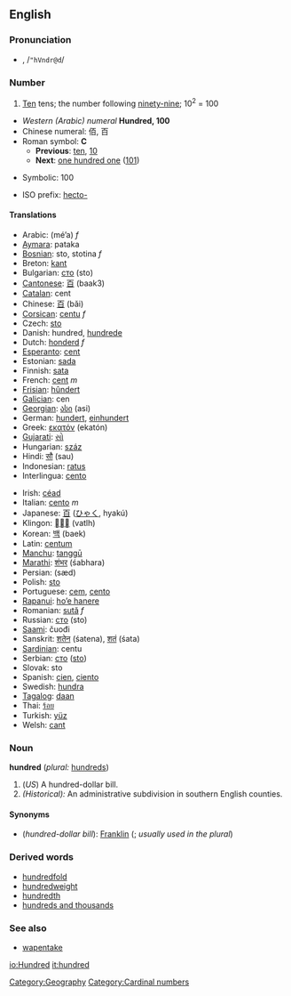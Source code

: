 ==English==
===Pronunciation===
*{{IPAchar|hŭn'drəd, /ˈhʌndrəd/}}, /<tt>"hVndr@d</tt>/

===Number===
#[[Ten]] tens; the number following [[ninety-nine]]; 10<sup>2</sup> = 100
*''Western (Arabic) numeral'' '''Hundred, 100'''
*Chinese numeral: 佰, 百
*Roman symbol: '''C'''
**'''Previous''': [[ten]], [[10]]
**'''Next''': [[one hundred one]] ([[101]])

*Symbolic: 100

*ISO prefix: [[hecto-]]

====Translations====
{{top}}
*Arabic: {{ARchar|[[مئة]]}} (mé’a) ''f''
*[[Aymara]]: pataka
*[[Bosnian]]: sto, stotina ''f''
*Breton: [[kant]]
*Bulgarian: [[сто]] (sto)
*[[Cantonese]]: [[百]] (baak3)
*[[Catalan]]: cent
*Chinese: [[百]] (bǎi)
*[[Corsican]]: [[centu]] ''f''
*Czech: [[sto#Czech|sto]]
*Danish: hundred, [[hundrede]]
*Dutch: [[honderd]] ''f''
*[[Esperanto]]: [[cent#Esperanto|cent]]
*Estonian: [[sada]]
*Finnish: [[sata]]
*French: [[cent#French|cent]] ''m''
*[[Frisian]]: [[hûndert]]
*[[Galician]]: cen
*[[Georgian]]: [[ასი]] (asi)
*German: [[hundert]], [[einhundert]]
*Greek: [[εκατόν]] (ekatón)
*[[Gujarati]]: [[સો]]
*Hungarian: [[száz]]
*Hindi: [[सौ]] (sau)
*Indonesian: [[ratus]]
*Interlingua: [[cento#Interlingua|cento]]
{{mid}}
*Irish: [[céad]]
*Italian: [[cento#Italian|cento]] ''m''
*Japanese: [[百]] ([[ひゃく]], hyakú)
*Klingon: [[]] (vatlh)
*Korean: [[백]] (baek)
*Latin: [[centum]]
*[[Manchu]]: [[tanggū]]
*[[Marathi]]: [[शंभर]] (śabhara)
*Persian: {{FAchar|[[صَد]]}} (sæd)
*Polish: [[sto#Polish|sto]]
*Portuguese: [[cem]], [[cento#Portuguese|cento]]
*[[Rapanui]]: [[ho’e hanere]]
*Romanian: [[sută]] ''f''
*Russian: [[сто]] (sto)
*[[Saami]]: čuođi
*Sanskrit: [[शतेन]] (śatena), [[शतं]] (śata)
*[[Sardinian]]: centu
*Serbian: [[сто]] ([[sto]])
*Slovak: sto
*Spanish: [[cien]], [[ciento]]
*Swedish: [[hundra]]
*[[Tagalog]]: [[daan]]
*Thai: [[ร้อย]]
*Turkish: [[yüz]]
*Welsh: [[cant#Welsh|cant]]
{{bottom}}

===Noun===
'''hundred''' (''plural:'' [[hundreds]])
#(''US'') A hundred-dollar bill.
#''(Historical):'' An administrative subdivision in southern English counties.

====Synonyms====
*(''hundred-dollar bill''): [[Franklin]] ({{slang}}; ''usually used in the plural'')

===Derived words===
*[[hundredfold]]
*[[hundredweight]]
*[[hundredth]]
*[[hundreds and thousands]]

===See also===
*[[wapentake]]

[[Category:Geography]]
[[Category:Cardinal numbers]]

[[io:Hundred]]
[[it:hundred]]
